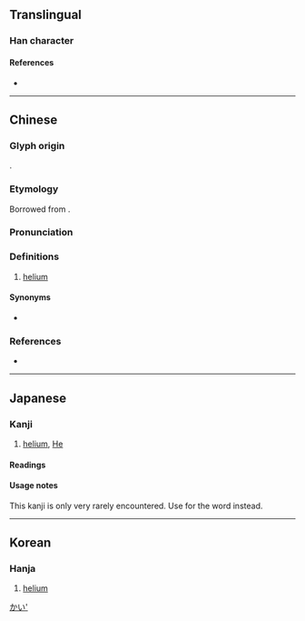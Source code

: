 {{character info}}
==Translingual==

===Han character===
{{Han char|rn=84|rad=气|as=06|sn=10|four=80817|canj=ONYVO|ids=⿹气亥}}
<!--note: several databases give the definition of this character as "fluorine," but that is incorrect; the correct definition is "helium."-->

====References====
* {{Han ref|kx=0599.151|dkj=17063|dj=0992.030|hdz=32011.120|uh=6C26|ud=27686|bh=AEF3|bd=44787}}

----

==Chinese==
{{zh-forms}}
{{elements|zh|He|氫|H|鋰|Li}}
{{zh-wp}}

===Glyph origin===
{{Han etym}}
{{Han compound|气|c1=s|t1=gas|亥|c2=p|ls=psc|no_och2=1|tr2=hài}}.

===Etymology===
Borrowed from {{bor|zh|NL.|helium|'''he'''lium}}.

===Pronunciation===
{{zh-pron
|m=hài
|ma=y
|c=hoi6
|h=pfs=hoi
|md=hâi
|mn=tw,xm,zz:hāi/qz:hǎi
|w=3hhe
|mc=
|oc=
|cat=n
}}

===Definitions===
{{zh-hanzi}}

# {{lb|zh|chemical element}} [[helium]]

====Synonyms====
* {{qualifier|obsolete}} {{zh-l|氜}}

===References===
* {{R:yue:Hanzi}}

----

==Japanese==

===Kanji===
{{ja-kanji|grade=uc|rs=气06}}

# [[helium]], [[He]]

====Readings====
{{ja-readings
|kanyoon=がい
}}

====Usage notes====
This kanji is only very rarely encountered. Use {{l|ja|ヘリウム}} for the word {{m|en|helium}} instead.

[[Category:ja:Chemical elements|かい']]

----

==Korean==

===Hanja===
{{ko-hanja|hangeul=해|eumhun=}}

# [[helium]]